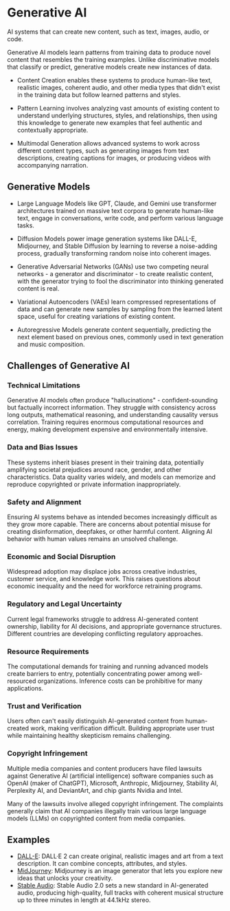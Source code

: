 # Generative AI

AI systems that can create new content, such as text, images, audio, or code.

Generative AI models learn patterns from training data to produce novel content that resembles the training examples. Unlike discriminative models that classify or predict, generative models create new instances of data.

- Content Creation enables these systems to produce human-like text, realistic images, coherent audio, and other media types that didn't exist in the training data but follow learned patterns and styles.

- Pattern Learning involves analyzing vast amounts of existing content to understand underlying structures, styles, and relationships, then using this knowledge to generate new examples that feel authentic and contextually appropriate.

- Multimodal Generation allows advanced systems to work across different content types, such as generating images from text descriptions, creating captions for images, or producing videos with accompanying narration.

## Generative Models
- Large Language Models like GPT, Claude, and Gemini use transformer architectures trained on massive text corpora to generate human-like text, engage in conversations, write code, and perform various language tasks.

- Diffusion Models power image generation systems like DALL-E, Midjourney, and Stable Diffusion by learning to reverse a noise-adding process, gradually transforming random noise into coherent images.

- Generative Adversarial Networks (GANs) use two competing neural networks - a generator and discriminator - to create realistic content, with the generator trying to fool the discriminator into thinking generated content is real.

- Variational Autoencoders (VAEs) learn compressed representations of data and can generate new samples by sampling from the learned latent space, useful for creating variations of existing content.

- Autoregressive Models generate content sequentially, predicting the next element based on previous ones, commonly used in text generation and music composition.

## Challenges of Generative AI

### Technical Limitations
Generative AI models often produce "hallucinations" - confident-sounding but factually incorrect information. They struggle with consistency across long outputs, mathematical reasoning, and understanding causality versus correlation. Training requires enormous computational resources and energy, making development expensive and environmentally intensive.

### Data and Bias Issues
These systems inherit biases present in their training data, potentially amplifying societal prejudices around race, gender, and other characteristics. Data quality varies widely, and models can memorize and reproduce copyrighted or private information inappropriately.

### Safety and Alignment
Ensuring AI systems behave as intended becomes increasingly difficult as they grow more capable. There are concerns about potential misuse for creating disinformation, deepfakes, or other harmful content. Aligning AI behavior with human values remains an unsolved challenge.

### Economic and Social Disruption
Widespread adoption may displace jobs across creative industries, customer service, and knowledge work. This raises questions about economic inequality and the need for workforce retraining programs.

### Regulatory and Legal Uncertainty
Current legal frameworks struggle to address AI-generated content ownership, liability for AI decisions, and appropriate governance structures. Different countries are developing conflicting regulatory approaches.

### Resource Requirements
The computational demands for training and running advanced models create barriers to entry, potentially concentrating power among well-resourced organizations. Inference costs can be prohibitive for many applications.

### Trust and Verification
Users often can't easily distinguish AI-generated content from human-created work, making verification difficult. Building appropriate user trust while maintaining healthy skepticism remains challenging.

### Copyright Infringement
Multiple media companies and content producers have filed lawsuits against Generative AI (artificial intelligence) software companies such as OpenAI (maker of ChatGPT), Microsoft, Anthropic, Midjourney, Stability AI, Perplexity AI, and DeviantArt, and chip giants Nvidia and Intel.

Many of the lawsuits involve alleged copyright infringement. The complaints generally claim that AI companies illegally train various large language models (LLMs) on copyrighted content from media companies.


## Examples
- [DALL-E](https://openai.com/dall-e-2): DALL·E 2 can create original, realistic images and art from a text description. It can combine concepts, attributes, and styles.
- [MidJourney](https://www.midjourney.com): Midjourney is an image generator that lets you explore new ideas that unlocks your creativity.
- [Stable Audio](https://stability.ai/news/stable-audio-2-0): Stable Audio 2.0 sets a new standard in AI-generated audio, producing high-quality, full tracks with coherent musical structure up to three minutes in length at 44.1kHz stereo.